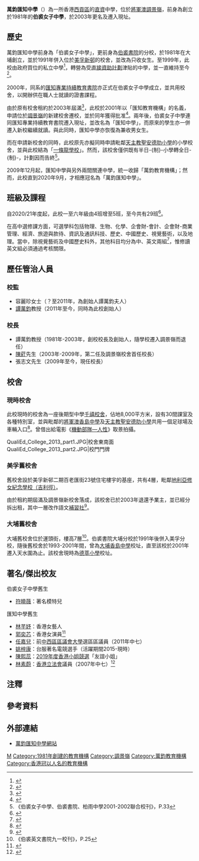 {{Infobox_School|name=萬鈞匯知中學
|image=QualiEd_College_2018_05_part2.jpg
|caption=更名前的萬鈞匯知中學（2018年）
|motto=真（Truth）、善（Goodness）、美（Beauty）
|established=1981年（伯裘女子中學）<br>2003年（現址）
|type=[[直接資助計劃|直資學校]]
|school_sponsoring_body=萬鈞教育機構（2009年起）<br>匯知教育機構（2003年-2009年）<br>元朗伯裘英文書院有限公司（1981年-2003年）<ref>{{Cite web|url=https://www.legco.gov.hk/yr99-00/chinese/panels/ed/papers/c838-01.pdf|title=立法會 CB(2) 838/99-00(01)號文件：現有本地直資學校、現有本地獨立私校、新批准營辦的直資學校及獨立私校|access-date=2021-05-28|archive-date=2019-11-04|archive-url=https://web.archive.org/web/20191104071319/https://www.legco.gov.hk/yr99-00/chinese/panels/ed/papers/c838-01.pdf|dead-url=no}}</ref>
|founder=[[譚萬鈞|譚萬鈞]]教授
|grades=中一至中六
|superintendent=譚萬鈞教授
|principal=張志文先生（第三任校長）
|vice_principal=
|enrollment=885人（2019-20學年）<ref>{{Cite web|url=http://www.mkqc.edu.hk/sites/default/files/files/2019-2020xue_xiao_bao_gao_kenghe_bing_ban__0.pdf|title=匯知中學學校報告2019-20|access-date=2021-05-28|archive-date=2021-05-27|archive-url=https://web.archive.org/web/20210527115005/http://www.mkqc.edu.hk/sites/default/files/files/2019-2020xue_xiao_bao_gao_kenghe_bing_ban__0.pdf|dead-url=no}}</ref>
|faculty=69人
|staff=
|religion=無
|house=
|location=香港[[新界|新界]][[將軍澳|將軍澳]][[調景嶺|調景嶺]]勤學里2號（現址）<br>[[香港|香港]][[九龍|九龍]][[荔枝角|荔枝角]][[美孚新邨|美孚新邨]]百老匯街23A-L號（舊址）
|website=http://www.mkqc.edu.hk/
|area=約8,000平方米（現址）
}}

'''萬鈞匯知中學'''（{{lang-en|Man Kwan QualiEd College}}）為一所香港[[西貢區|西貢區]]的[[直接資助計劃|直資]]中學，位於[[將軍澳|將軍澳]][[調景嶺|調景嶺]]，前身為創立於1981年的'''伯裘女子中學'''，於2003年更名及遷入現址。

==歷史==
萬鈞匯知中學前身為「伯裘女子中學」，更前身為[[萬鈞伯裘書院|伯裘書院]]的分校，於1981年在大埔創立，並於1991年併入位於[[美孚新邨|美孚新邨]]的校舍，並改為只收女生。至1999年，此校由政府買位的私立中學<ref>{{Cite web|url=https://www.legco.gov.hk/yr98-99/chinese/panels/ed/papers/p473c03.pdf|title=立法會CB(2)473/98-99(03)號文件：政府向私立學校買位的安排|access-date=2021-05-28|archive-date=2019-11-04|archive-url=https://web.archive.org/web/20191104071332/https://www.legco.gov.hk/yr98-99/chinese/panels/ed/papers/p473c03.pdf|dead-url=no}}</ref>，轉營為受[[直接資助計劃|直接資助計劃]]津貼的中學，並一直維持至今<ref>{{Cite web|url=https://www.tjcec.edu.hk/website/singlepage/index?channel_id=13450|title=賽馬會萬鈞毅智書院-辦學團體發展史|access-date=2021-05-28|archive-date=2021-05-27|archive-url=https://web.archive.org/web/20210527135346/https://www.tjcec.edu.hk/website/singlepage/index?channel_id=13450|dead-url=no}}</ref>。

2000年，同系的[[匯知專業持續教育書院|匯知專業持續教育書院]]亦正式在伯裘女子中學成立，並共用校舍，以開辦供在職人士就讀的證書課程。

由於原有校舍租約於2003年屆滿<ref>{{cite news|url=http://paper.wenweipo.com/2003/02/11/HK0302110051.htm|work=文匯報|title=美孚伯裘女中停辦|date=2003-02-11|accessdate=2021-05-27|archive-date=2021-05-27|archive-url=https://web.archive.org/web/20210527135950/http://paper.wenweipo.com/2003/02/11/HK0302110051.htm|dead-url=no}}</ref>，此校於2001年以「匯知教育機構」的名義，申請位於[[調景嶺|調景嶺]]的新建校舍遷校，並於同年獲得批准<ref>{{Cite web|url=https://www.edb.gov.hk/attachment/tc/sch-admin/sch-premises-info/allocation-of-sch/sae-result/result01.pdf|title=2001年校舍分配工作結果|access-date=2021-05-28|archive-date=2019-10-19|archive-url=https://web.archive.org/web/20191019151954/https://www.edb.gov.hk/attachment/tc/sch-admin/sch-premises-info/allocation-of-sch/sae-result/result01.pdf|dead-url=no}}</ref>。兩年後，伯裘女子中學連同匯知專業持續教育書院遷入現址，並改名為「匯知中學」{{notetag|原擬更名為「匯知才藝中學」，而且定位為一所僅開辦高中課程的[[工業中學|工業中學]]<ref>{{Cite web|url=https://ds.icampus.hk/tjcec/upload/channel/15d444ec14fe46a4f63d349fd15566e3.pdf|title=《皇仁舊生會會訊第28期》，P.4-6.|access-date=2021-05-28|archive-date=2021-06-02|archive-url=https://web.archive.org/web/20210602214021/https://ds.icampus.hk/tjcec/upload/channel/15d444ec14fe46a4f63d349fd15566e3.pdf|dead-url=no}}</ref>，但最後改為現名，並重新定位為一般[[完全中學|完全中學]]}}，而原來的學生亦一併遷入新校繼續就讀。與此同時，匯知中學亦恢復為兼收男女生。

而在申請新校舍的同時，此校原先亦擬同時申請毗鄰[[天主教聖安德肋小學|天主教聖安德肋小學]]的小學校舍，並與此校結為「[[一條龍學校|一條龍學校]]」。然而，該校舍僅供既有半日-{制}-小學轉全日-{制}-，計劃因而告終<ref>《伯裘女子中學、伯裘書院、柏雨中學2001-2002聯合校刊》，P.33</ref>。

2009年12月起，匯知中學與另外兩間關連中學，統一收歸「萬鈞教育機構」；然而，此校直到2020年9月，才相應冠名為「萬鈞匯知中學」。

==班級及課程==
自2020/21年度起，此校一至六年級由4班增至5班，至今共有29班<ref>{{Cite web|url=https://www.chsc.hk/ssp2020/sch_detail.php?li_id=2&lang_id=2&chg_district_id=1&sch_id=132&return_page=sch_list.php%3Flang_id%3D2%26chg_district_id%3D1%26search_mode%3D%26frmMode%3Dpagebreak%26sort_id%3D-1%26district_id%3D8|title=中學概覽2020-萬鈞匯知中學|access-date=2021-05-28|archive-date=2021-05-27|archive-url=https://web.archive.org/web/20210527144632/https://www.chsc.hk/ssp2020/sch_detail.php?li_id=2&lang_id=2&chg_district_id=1&sch_id=132&return_page=sch_list.php%3Flang_id%3D2%26chg_district_id%3D1%26search_mode%3D%26frmMode%3Dpagebreak%26sort_id%3D-1%26district_id%3D8|dead-url=no}}</ref>。

在高中選修課方面，可選學科包括物理、生物、化學、企會財-會計、企會財-商業管理、經濟、旅遊與款待、資訊及通訊科技、歷史、中國歷史、視覺藝術，以及地理。當中，除視覺藝術及中國歷史科外，其他科目均分為中、英文兩組<ref>{{Cite web|url=https://dse.bigexam.hk/zh-hk/ssp/school/132|title=大考-萬鈞匯知中學|access-date=2021-05-28|archive-date=2021-05-27|archive-url=https://web.archive.org/web/20210527144638/https://dse.bigexam.hk/zh-hk/ssp/school/132|dead-url=no}}</ref>，惟修讀英文組必須通過考核關限。

==歷任管治人員==
===校監===
*容麗珍女士（？至2011年，為創始人譚萬鈞夫人）
*[[譚萬鈞|譚萬鈞]]教授（2011年至今，同時為此校創始人）

===校長===
*譚萬鈞教授（1981年-2003年，創校校長及創始人，隨學校遷入調景嶺而退任）
*[[陳葒|陳葒]]先生（2003年-2009年，第二任及調景嶺校舍首任校長）
*張志文先生（2009年至今，現任校長）

==校舍==
===現時校舍===
此校現時的校舍為一座後期型中學[[千禧校舍|千禧校舍]]，佔地8,000平方米，設有30間課室及各種特別室，並與毗鄰的[[將軍澳香島中學|將軍澳香島中學]]及[[天主教聖安德肋小學|天主教聖安德肋小學]]共用一個足球場及車輛入口<ref>{{Cite web|url=https://www.legco.gov.hk/yr01-02/chinese/fc/pwsc/papers/p01-71c.pdf|title=立法會工務小組委員會-將軍澳第73A區的2所中學及1所小學|access-date=2021-05-28|archive-date=2019-11-01|archive-url=https://web.archive.org/web/20191101135506/https://www.legco.gov.hk/yr01-02/chinese/fc/pwsc/papers/p01-71c.pdf|dead-url=no}}</ref>。曾借出給電影《[[機動部隊—人性|機動部隊—人性]]》取景拍攝。
<gallery>
QualiEd_College_2013_part1.JPG|校舍東南面
QualiEd_College_2013_part2.JPG|校門門牌
</gallery>

===美孚舊校舍===
舊校舍設於美孚新邨二期百老匯街23號住宅樓宇的基座，共有4層，毗鄰[[地利亞修女紀念學校（吉利徑）|地利亞修女紀念學校（吉利徑）]]。

由於租約期屆滿及調景嶺新校舍落成，該校舍已於2003年退還予業主，並已經分拆出租，其中一層改作語文[[補習社|補習社]]<ref>{{Cite web|url=https://gracefulhands.com/our-locations/|title=Our Locations-Graceful Hands|access-date=2021-05-28|archive-date=2021-06-03|archive-url=https://web.archive.org/web/20210603030621/https://gracefulhands.com/our-locations/|dead-url=no}}</ref>。

===大埔舊校舍===
大埔舊校舍位於運頭街，樓高7層<ref>《伯裘英文書院九一校刊》，P.25</ref>。伯裘書院大埔分校於1991年後併入美孚分校，隨後舊校舍於1993-2001年間，曾為[[天水圍香島中學|大埔香島中學]]校址，直至該校於2001年遷入天水圍為止。該校舍現時為[[德萃小學|德萃小學]]校址。

==著名/傑出校友==
;伯裘女子中學舊生
*[[符曉薇|符曉薇]]：著名模特兒

;匯知中學舊生
*[[林芊妤|林芊妤]]：香港女藝人
*[[郭奕芯|郭奕芯]]：香港女演員<ref>{{web reference|URL=https://hk.entertainment.appledaily.com/entertainment/daily/article/20090828/13146243|title=倪震理大開屏揀靚女 15歲施則天封三料校花|work=香港蘋果日報|year=2009年|date=8月28日|access-date=2017-11-22|archive-date=2019-07-22|archive-url=https://web.archive.org/web/20190722175916/https://hk.entertainment.appledaily.com/entertainment/daily/article/20090828/13146243|dead-url=no}}</ref>{{noteTag|郭奕芯於2009年以原名「郭嘉銘」參與「 Yes!!全港校花校草選舉2009」。當時她正就讀中學，在選舉中獲得「甜美校花」的獎項。}}
*[[任嘉兒|任嘉兒]]：前[[中西區區議會|中西區區議會]][[大學_(選區)|大學]]選區區議員（2011年中七）
*[[姚梓康|姚梓康]]：台服著名電競選手（活躍期間2015-現時）
*[[陳熙蕊|陳熙蕊]]：[[2019年度香港小姐競選|2019年度香港小姐競選]]「友誼小姐」
*[[林素蔚|林素蔚]]：[[香港立法會|香港立法會]]議員（2007年中七）<ref>{{cite news|url=https://paper.hket.com/article/1272950/%E5%AD%B8%E7%94%9F%E9%AB%94%E8%AB%92%E8%80%81%E5%B8%AB%20%E5%AD%B8%E7%BF%92%E6%9B%B4%E7%94%A8%E5%BF%83|title=學生體諒老師 學習更用心|date=2006-01-13|publisher=香港經濟日報|access-date=2022-01-22|archive-date=2022-01-22|archive-url=https://web.archive.org/web/20220122120939/https://paper.hket.com/article/1272950/%E5%AD%B8%E7%94%9F%E9%AB%94%E8%AB%92%E8%80%81%E5%B8%AB%20%E5%AD%B8%E7%BF%92%E6%9B%B4%E7%94%A8%E5%BF%83|dead-url=no}}</ref>

==注釋==
{{noteFoot}}

==參考資料==
{{reflist}}

==外部連結==
*[http://www.mkqc.edu.hk/ 萬鈞匯知中學網站] {{Wayback|url=http://www.mkqc.edu.hk/|date=20220126054316}}

{{Commonscat|QualiEd College|萬鈞匯知中學}}

[[Category:西貢區中學|M]]
[[Category:1981年創建的教育機構|Category:1981年創建的教育機構]]
[[Category:調景嶺|Category:調景嶺]]
[[Category:萬鈞教育機構|Category:萬鈞教育機構]]
[[Category:香港冠以人名的教育機構|Category:香港冠以人名的教育機構]]